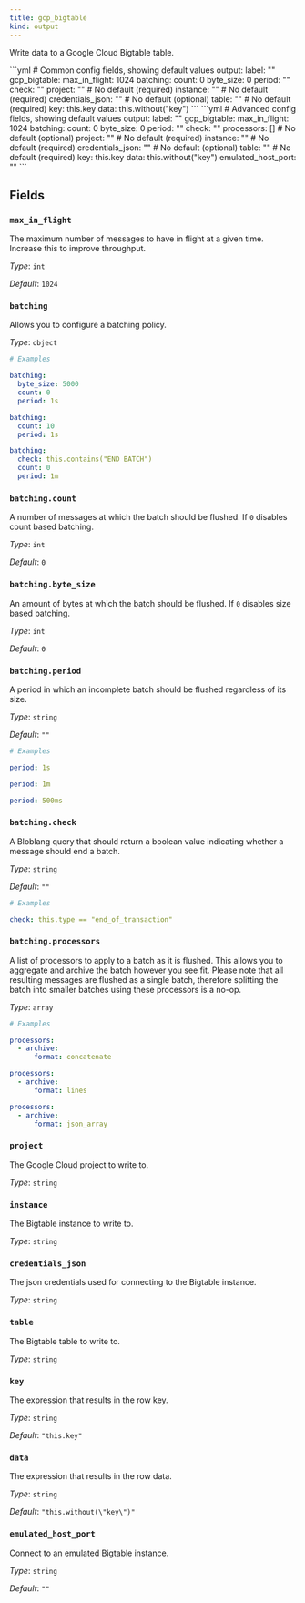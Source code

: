 ```yaml
---
title: gcp_bigtable
kind: output
---
```


Write data to a Google Cloud Bigtable table.


<Tabs>
<TabItem label="Common">
```yml
# Common config fields, showing default values
output:
  label: ""
  gcp_bigtable:
    max_in_flight: 1024
    batching:
      count: 0
      byte_size: 0
      period: ""
      check: ""
    project: "" # No default (required)
    instance: "" # No default (required)
    credentials_json: "" # No default (optional)
    table: "" # No default (required)
    key: this.key
    data: this.without("key")
```
</TabItem>
<TabItem label="Advanced">
```yml
# Advanced config fields, showing default values
output:
  label: ""
  gcp_bigtable:
    max_in_flight: 1024
    batching:
      count: 0
      byte_size: 0
      period: ""
      check: ""
      processors: [] # No default (optional)
    project: "" # No default (required)
    instance: "" # No default (required)
    credentials_json: "" # No default (optional)
    table: "" # No default (required)
    key: this.key
    data: this.without("key")
    emulated_host_port: ""
```
</TabItem>
</Tabs>




## Fields

### `max_in_flight`

The maximum number of messages to have in flight at a given time. Increase this to improve throughput.


*Type*: `int`

*Default*: `1024`

### `batching`

Allows you to configure a batching policy.


*Type*: `object`


```yml
# Examples

batching:
  byte_size: 5000
  count: 0
  period: 1s

batching:
  count: 10
  period: 1s

batching:
  check: this.contains("END BATCH")
  count: 0
  period: 1m
```

### `batching.count`

A number of messages at which the batch should be flushed. If `0` disables count based batching.


*Type*: `int`

*Default*: `0`

### `batching.byte_size`

An amount of bytes at which the batch should be flushed. If `0` disables size based batching.


*Type*: `int`

*Default*: `0`

### `batching.period`

A period in which an incomplete batch should be flushed regardless of its size.


*Type*: `string`

*Default*: `""`

```yml
# Examples

period: 1s

period: 1m

period: 500ms
```

### `batching.check`

A Bloblang query that should return a boolean value indicating whether a message should end a batch.


*Type*: `string`

*Default*: `""`

```yml
# Examples

check: this.type == "end_of_transaction"
```

### `batching.processors`

A list of processors to apply to a batch as it is flushed. This allows you to aggregate and archive the batch however you see fit. Please note that all resulting messages are flushed as a single batch, therefore splitting the batch into smaller batches using these processors is a no-op.


*Type*: `array`


```yml
# Examples

processors:
  - archive:
      format: concatenate

processors:
  - archive:
      format: lines

processors:
  - archive:
      format: json_array
```

### `project`

The Google Cloud project to write to.


*Type*: `string`


### `instance`

The Bigtable instance to write to.


*Type*: `string`


### `credentials_json`

The json credentials used for connecting to the Bigtable instance.


*Type*: `string`


### `table`

The Bigtable table to write to.


*Type*: `string`


### `key`

The expression that results in the row key.


*Type*: `string`

*Default*: `"this.key"`

### `data`

The expression that results in the row data.


*Type*: `string`

*Default*: `"this.without(\"key\")"`

### `emulated_host_port`

Connect to an emulated Bigtable instance.


*Type*: `string`

*Default*: `""`


